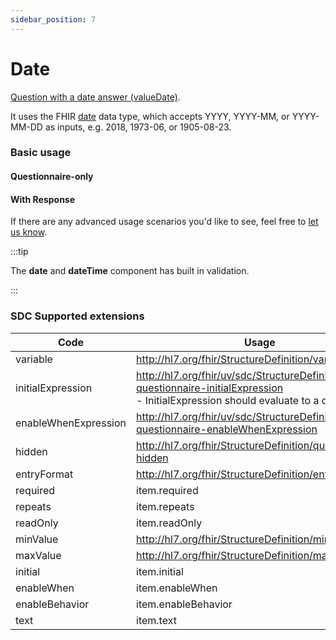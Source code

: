 ```yaml
---
sidebar_position: 7
---
```



# Date

[Question with a date answer (valueDate)](https://hl7.org/fhir/r4/codesystem-item-type.html#item-type-date).

It uses the FHIR [date](https://hl7.org/fhir/r4/datatypes.html#date) data type, which accepts YYYY, YYYY-MM, or YYYY-MM-DD as inputs, e.g. 2018, 1973-06, or 1905-08-23.

### Basic usage

#### Questionnaire-only

<IframeContainer storyId="itemtype-date--date-basic" initialHeight={120} />

#### With Response

<IframeContainer storyId="itemtype-date--date-basic-response" initialHeight={120} />

If there are any advanced usage scenarios you'd like to see, feel free to [let us know](https://github.com/aehrc/smart-forms/issues/new).

:::tip

The **date** and **dateTime** component has built in validation.

:::

### SDC Supported extensions

| Code                 | Usage                                                                                                                                       |
| -------------------- | ------------------------------------------------------------------------------------------------------------------------------------------- |
| variable             | http://hl7.org/fhir/StructureDefinition/variable                                                                                            |
| initialExpression    | http://hl7.org/fhir/uv/sdc/StructureDefinition/sdc-questionnaire-initialExpression<br/>- InitialExpression should evaluate to a date value. |
| enableWhenExpression | http://hl7.org/fhir/uv/sdc/StructureDefinition/sdc-questionnaire-enableWhenExpression                                                       |
| hidden               | http://hl7.org/fhir/StructureDefinition/questionnaire-hidden                                                                                |
| entryFormat          | http://hl7.org/fhir/StructureDefinition/entryFormat                                                                                         |
| required             | item.required                                                                                                                               |
| repeats              | item.repeats                                                                                                                                |
| readOnly             | item.readOnly                                                                                                                               |
| minValue             | http://hl7.org/fhir/StructureDefinition/minValue                                                                                            |
| maxValue             | http://hl7.org/fhir/StructureDefinition/maxValue                                                                                            |
| initial              | item.initial                                                                                                                                |
| enableWhen           | item.enableWhen                                                                                                                             |
| enableBehavior       | item.enableBehavior                                                                                                                         |
| text                 | item.text                                                                                                                                   |
